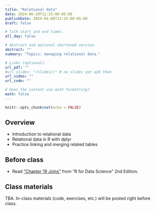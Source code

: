 ```yaml
---
title: "Relational data"
date: 2024-06-20T12:25:00-05:00
publishDate: 2019-04-08T12:25:00-05:00
draft: false

# Talk start and end times.
all_day: false

# Abstract and optional shortened version.
abstract: ""
summary: "Topics: managing relational data."

# Links (optional).
url_pdf: ""
#url_slides: "/slides//" # no slides yet add them
url_video: ""
url_code: ""

# Does the content use math formatting?
math: false
---
```


```r
knitr::opts_chunk$set(echo = FALSE)
```

## Overview

* Introduction to relational data
* Relational data in R with dplyr
* Practice linking and merging related tables


## Before class

* Read ["Chapter 19 Joins"](https://r4ds.hadley.nz/joins) from "R for Data Science" 2nd Edition. 

<!--
Add one topic more here, maybe databases which is a chapter of 2nd edition of book and there is dplyr extension of it https://r4ds.hadley.nz/databases
For me see also 1ed for intro https://r4ds.had.co.nz/relational-data.html
-->

## Class materials

TBA. In-class materials (code, exercises, etc.) will be posted right before class.

<!--
* Run the code below in your console to download today’s materials: `usethis::use_course("css-materials/")`
-->
